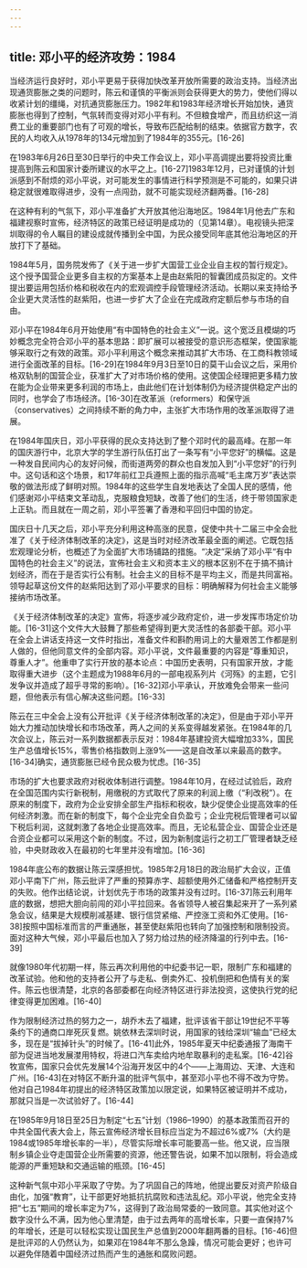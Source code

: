 ```yaml
---
---
---
```

title: 邓小平的经济攻势：1984
---



当经济运行良好时，邓小平更易于获得加快改革开放所需要的政治支持。当经济出现通货膨胀之类的问题时，陈云和谨慎的平衡派则会获得更大的势力，使他们得以收紧计划的缰绳，对抗通货膨胀压力。1982年和1983年经济增长开始加快，通货膨胀也得到了控制，气氛转而变得对邓小平有利。不但粮食增产，而且纺织这一消费工业的重要部门也有了可观的增长，导致布匹配给制的结束。依据官方数字，农民的人均收入从1978年的134元增加到了1984年的355元。[16-26]

在1983年6月26日至30日举行的中央工作会议上，邓小平高调提出要将投资比重提高到陈云和国家计委所建议的水平之上。[16-27]1983年12月，已对谨慎的计划派感到不耐烦的邓小平说，对可能发生的事情进行科学预测是不可能的，如果只讲稳定就很难取得进步，没有一点闯劲，就不可能实现经济翻两番。[16-28]

在这种有利的气氛下，邓小平准备扩大开放其他沿海地区。1984年1月他去广东和福建视察时宣佈，经济特区的政策已经证明是成功的（见第14章）。电视镜头把深圳取得的令人瞩目的建设成就传播到全中国，为民众接受同年底其他沿海地区的开放打下了基础。

1984年5月，国务院发佈了《关于进一步扩大国营工业企业自主权的暂行规定》。这个授予国营企业更多自主权的方案基本上是由赵紫阳的智囊团成员拟定的。文件提出要运用包括价格和税收在内的宏观调控手段管理经济活动。长期以来支持给予企业更大灵活性的赵紫阳，也进一步扩大了企业在完成政府定额后参与市场的自由。

邓小平在1984年6月开始使用“有中国特色的社会主义”一说。这个宽泛且模煳的巧妙概念完全符合邓小平的基本思路：即扩展可以被接受的意识形态框架，使国家能够采取行之有效的政策。邓小平利用这个概念来推动其扩大市场、在工商科教领域进行全面改革的目标。[16-29]在1984年9月3日至10日的莫干山会议之后，采用价格双轨制的国营企业，获准扩大了对市场价格的使用。这使国企经理把更多精力放在能为企业带来更多利润的市场上，由此他们在计划体制仍为经济提供稳定产出的同时，也学会了市场经济。[16-30]在改革派（reformers）和保守派（conservatives）之间持续不断的角力中，主张扩大市场作用的改革派取得了进展。

在1984年国庆日，邓小平获得的民众支持达到了整个邓时代的最高峰。在那一年的国庆游行中，北京大学的学生游行队伍打出了一条写有“小平您好”的横幅。这是一种发自民间内心的友好问候，而街道两旁的群众也自发加入到“小平您好”的行列中。这句话和这个场景，和17年前红卫兵遵照上面的指示高喊“毛主席万岁”表达崇敬的做法形成了鲜明对照。1984年的这些学生自发地表达了全国人民的感情，他们感谢邓小平结束文革动乱，克服粮食短缺，改善了他们的生活，终于带领国家走上正轨。而且就在一周之前，邓小平签署了香港和平回归中国的协定。

国庆日十几天之后，邓小平充分利用这种高涨的民意，促使中共十二届三中全会批准了《关于经济体制改革的决定》，这是当时对经济改革最全面的阐述。它既包括宏观理论分析，也概述了为全面扩大市场铺路的措施。“决定”采纳了邓小平“有中国特色的社会主义”的说法，宣佈社会主义和资本主义的根本区别不在于搞不搞计划经济，而在于是否实行公有制。社会主义的目标不是平均主义，而是共同富裕。领导起草这份文件的赵紫阳达到了邓小平要求的目标：明确解释为何社会主义能够接纳市场改革。

《关于经济体制改革的决定》宣佈，将逐步减少政府定价，进一步发挥市场定价功能。[16-31]这个文件大大鼓舞了那些希望得到更大灵活性的各部委干部。邓小平在全会上讲话支持这一文件时指出，准备文件和斟酌用词上的大量艰苦工作都是别人做的，但他同意文件的全部内容。邓小平说，文件最重要的内容是“尊重知识，尊重人才”。他重申了实行开放的基本论点：中国历史表明，只有国家开放，才能取得重大进步（这个主题成为1988年6月的一部电视系列片《河殇》的主题，它引发争议并造成了超乎寻常的影响）。[16-32]邓小平承认，开放难免会带来一些问题，但他表示有信心解决这些问题。[16-33]

陈云在三中全会上没有公开批评《关于经济体制改革的决定》，但是由于邓小平开始大力推动加快增长和市场改革，两人之间的关系变得越发紧张。在1984年的几次会议上，陈云对一系列数据都表示反对：1984年基建投资大幅增加33%，国民生产总值增长15%，零售价格指数则上涨9%——这是自改革以来最高的数字。[16-34]确实，通货膨胀已经令民众极为忧虑。[16-35]

市场的扩大也要求政府对税收体制进行调整。1984年10月，在经过试验后，政府在全国范围内实行新税制，用缴税的方式取代了原来的利润上缴（“利改税”）。在原来的制度下，政府为企业安排全部生产指标和税收，缺少促使企业提高效率的任何经济刺激。而在新的制度下，每个企业完全自负盈亏；企业完税后管理者可以留下税后利润，这就刺激了各地企业提高效率。而且，无论私营企业、国营企业还是合资企业都可以采用这个新的制度。不过，因为新制度运行之初工厂管理者缺乏经验，中央财政收入在最初的七年里并没有增加。[16-36]

1984年底公布的数据让陈云深感担忧。1985年2月18日的政治局扩大会议，正值邓小平南下广州，陈云批评了严重的预算赤字、超额使用外汇储备和严格控制开支的失败。他作出结论说，计划优先于市场的政策并没有过时。[16-37]陈云利用年底的数据，想把大胆向前闯的邓小平拉回来。各省领导人被召集起来开了一系列紧急会议，结果是大规模削减基建、银行信贷紧缩、严控涨工资和外汇使用。[16-38]按照中国标准而言的严重通胀，甚至使赵紫阳也转向了加强控制和限制投资。面对这种大气候，邓小平最后也加入了努力给过热的经济降温的行列中去。[16-39]

就像1980年代初期一样，陈云再次利用他的中纪委书记一职，限制广东和福建的改革试验。他和他的支持者公开了与走私、倒卖外汇、投机倒把和色情有关的案件。陈云也很清楚，北京的各部委都在向经济特区进行非法投资，这使执行党的纪律变得更加困难。[16-40]

作为限制经济过热的努力之一，胡乔木去了福建，批评该省干部让19世纪不平等条约下的通商口岸死灰复燃。姚依林去深圳时说，用国家的钱给深圳“输血”已经太多，现在是“拔掉针头”的时候了。[16-41]此外，1985年夏天中纪委通报了海南干部为促进当地发展漤用特权，将进口汽车卖给内地牟取暴利的走私案。[16-42]谷牧宣佈，国家只会优先发展14个沿海开发区中的4个——上海周边、天津、大连和广州。[16-43]在对特区不断升温的批评气氛中，甚至邓小平也不得不改为守势。他对自己1984年初提出的经济特区政策加以限定说，如果特区被证明并不成功，那就只当是一次试验好了。[16-44]

在1985年9月18日至25日为制定“七五”计划（1986–1990）的基本政策而召开的中共全国代表大会上，陈云宣佈经济增长目标应当定为不超过6%或7%（大约是1984或1985年增长率的一半），尽管实际增长率可能要高一些。他又说，应当限制乡镇企业夺走国营企业所需要的资源，他还警告说，如果不加以限制，将会造成能源的严重短缺和交通运输的瓶颈。[16-45]

这种新气氛中邓小平采取了守势。为了巩固自己的阵地，他提出要反对资产阶级自由化，加强“教育”，让干部更好地抵抗抗腐败和违法乱纪。邓小平说，他完全支持把“七五”期间的增长率定为7%，这得到了政治局常委的一致同意。其实他对这个数字没什么不满，因为他心里清楚，由于过去两年的高增长率，只要一直保持7%的年增长，还是可以轻松实现让国民生产总值到2000年翻两番的目标。[16-46]但是批评邓的人仍然认为，如果邓在1984年不那么急躁，情况可能会更好；也许可以避免伴随着中国经济过热而产生的通胀和腐败问题。